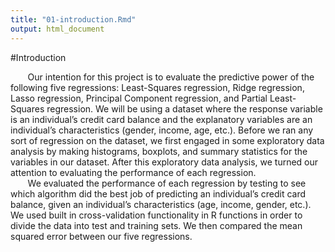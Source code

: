 ```yaml
---
title: "01-introduction.Rmd"
output: html_document
---
```


#Introduction

&nbsp;&nbsp;&nbsp;&nbsp;&nbsp;&nbsp; Our intention for this project is to evaluate the predictive power of the following five regressions: Least-Squares regression, Ridge regression, Lasso regression, Principal Component regression, and Partial Least-Squares regression. We will be using a dataset where the response variable is an individual's credit card balance and the explanatory variables are an individual's characteristics (gender, income, age, etc.). Before we ran any sort of regression on the dataset, we first engaged in some exploratory data analysis by making histograms, boxplots, and summary statistics for the variables in our dataset. After this exploratory data analysis, we turned our attention to evaluating the performance of each regression.  
&nbsp;&nbsp;&nbsp;&nbsp;&nbsp;&nbsp; We evaluated the performance of each regression by testing to see which algorithm did the best job of predicting an individual's credit card balance, given an individual's characteristics (age, income, gender, etc.). We used built in cross-validation functionality in R functions in order to divide the data into test and training sets. We then compared the mean squared error between our five regressions. 


